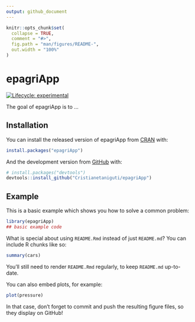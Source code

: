 ```yaml
---
output: github_document
---
```


<!-- README.md is generated from README.Rmd. Please edit that file -->

```r
knitr::opts_chunk$set(
  collapse = TRUE,
  comment = "#>",
  fig.path = "man/figures/README-",
  out.width = "100%"
)
```

# epagriApp

<!-- badges: start -->
[![Lifecycle: experimental](https://img.shields.io/badge/lifecycle-experimental-orange.svg)](https://www.tidyverse.org/lifecycle/#experimental)
<!-- badges: end -->

The goal of epagriApp is to ...

## Installation

You can install the released version of epagriApp from [CRAN](https://CRAN.R-project.org) with:

``` r
install.packages("epagriApp")
```

And the development version from [GitHub](https://github.com/) with:

``` r
# install.packages("devtools")
devtools::install_github("Cristianetaniguti/epagriApp")
```
## Example

This is a basic example which shows you how to solve a common problem:

```r
library(epagriApp)
## basic example code
```

What is special about using `README.Rmd` instead of just `README.md`? You can include R chunks like so:

```r
summary(cars)
```

You'll still need to render `README.Rmd` regularly, to keep `README.md` up-to-date.

You can also embed plots, for example:

```r
plot(pressure)
```

In that case, don't forget to commit and push the resulting figure files, so they display on GitHub!
